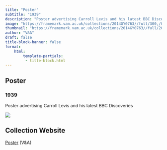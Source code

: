 ```yaml
---
title: "Poster"
subtitle: "1939"
description: "Poster advertising Carroll Levis and his latest BBC Discoveries"
image: "https://framemark.vam.ac.uk/collections/2014GY0763//full/300,/0/default.jpg"
thumbnail: "https://framemark.vam.ac.uk/collections/2014GY0763//full/200,/0/default.jpg"
author: "V&A"
draft: false
title-block-banner: false
format:
    html:
        template-partials:
         - title-block.html
---
```

## Poster
### 1939
Poster advertising Carroll Levis and his latest BBC Discoveries

::: {.column-margin}
<img src="https://framemark.vam.ac.uk/collections/2014GY0763//full/400,/0/default.jpg">

:::

## Collection Website
<a href="https://collections.vam.ac.uk/item/O1162479/poster-unknown/"/>Poster</a> (V&A)
